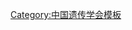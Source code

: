 {{Navbox
| name   = 中国遗传学会第五届理事会
| title  = [[中国遗传学会]]第五届理事会
| above  = 1995年10月－？
| bodyclass = hlist
| group1 = 理事长
| list1  = [[李振声 (小麦遗传育种学家)|李振声]]
| group2 = 副理事长
| list2  = 
* [[赵寿元]]
* [[李载平]]
* [[李璞|李　璞]]
| group3 = 秘书长
| list3  = [[陈受宜]]
| group4 = 副秘书长
| list4  = 
* [[陈伟程]]
* [[尚克刚]]
* [[陈仁彪]]
| group5 = 
| list5  = 
| group6 = 
| list6  = 
}}<noinclude>
{{collapsible option}}
[[Category:中国遗传学会模板]]
</noinclude>